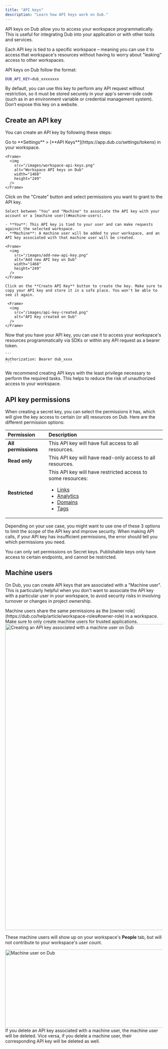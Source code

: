 ```yaml
---
title: "API keys"
description: "Learn how API keys work on Dub."
---
```


API keys on Dub allow you to access your workspace programmatically. This is useful for integrating Dub into your application or with other tools and services.

Each API key is tied to a specific workspace – meaning you can use it to access that workspace's resources without having to worry about "leaking" access to other workspaces.

API keys on Dub follow the format:

```bash .env
DUB_API_KEY=dub_xxxxxxxx
```

By default, you can use this key to perform any API request without restriction, so it must be stored securely in your app's server-side code (such as in an environment variable or credential management system). Don’t expose this key on a website.

## Create an API key

You can create an API key by following these steps:

<Steps>
  <Step title="Go to your workspace">
    Go to **Settings** > [**API Keys**](https://app.dub.co/settings/tokens) in your workspace.

    <Frame>
      <img
        src="/images/workspace-api-keys.png"
        alt="Workspace API keys on Dub"
        width="1468"
        height="249"
      />
    </Frame>

  </Step>
  <Step title="Create an API Key">
    Click on the "Create" button and select permissions you want to grant to
    the API key.

    Select between "You" and "Machine" to associate the API key with your account or a [machine user](#machine-users).

    - **You**: This API key is tied to your user and can make requests against the selected workspace.
    - **Machine**: A machine user will be added to your workspace, and an API key associated with that machine user will be created.

    <Frame>
      <img
        src="/images/add-new-api-key.png"
        alt="Add new API key on Dub"
        width="1468"
        height="249"
      />
    </Frame>

    Click on the **Create API Key** button to create the key. Make sure to copy your API key and store it in a safe place. You won't be able to see it again.

     <Frame>
      <img
        src="/images/api-key-created.png"
        alt="API Key created on Dub"
      />
    </Frame>

  </Step>
  <Step title="Use your API Key">
    Now that you have your API key, you can use it to access your workspace's resources programmatically via SDKs or within any API request as a bearer token.

    ```
    Authorization: Bearer dub_xxxx
    ```

  </Step>
</Steps>

<Tip>
  We recommend creating API keys with the least privilege necessary to perform
  the required tasks. This helps to reduce the risk of unauthorized access to
  your workspace.
</Tip>

## API key permissions

When creating a secret key, you can select the permissions it has, which will give the key access to certain (or all) resources on Dub. Here are the different permission options:

| Permission          | Description                                                                                                                                                                                                                                      |
| :------------------ | :----------------------------------------------------------------------------------------------------------------------------------------------------------------------------------------------------------------------------------------------- |
| **All permissions** | This API key will have full access to all resources.                                                                                                                                                                                             |
| **Read only**       | This API key will have read-only access to all resources.                                                                                                                                                                                        |
| **Restricted**      | This API key will have restricted access to some resources: <ul><li>[Links](/data-model#links)</li><li>[Analytics](/api-reference/endpoint/retrieve-analytics)</li><li>[Domains](/data-model#domains)</li><li>[Tags](/data-model#tags)</li></ul> |

Depending on your use case, you might want to use one of these 3 options to limit the scope of the API key and improve security. When making API calls, if your API key has insufficient permissions, the error should tell you which permissions you need.

<Tip>
  You can only set permissions on Secret keys. Publishable keys only have access
  to certain endpoints, and cannot be restricted.
</Tip>

## Machine users

On Dub, you can create API keys that are associated with a "Machine user". This is particularly helpful when you don't want to associate the API key with a particular user in your workspace, to avoid security risks in involving turnover or changes in project ownership.

<Warning>
  Machine users share the same permissions as the [owner
  role](https://dub.co/help/article/workspace-roles#owner-role) in a workspace.
  Make sure to only create machine users for trusted applications.
</Warning>

<Frame>
  <img
    src="/images/api-machine-users.png"
    alt="Creating an API key associated with a machine user on Dub"
    width="1528"
    height="974"
  />
</Frame>

These machine users will show up on your workspace's **People** tab, but will not contribute to your workspace's user count.

<Frame>
  <img
    src="/images/machine-user.png"
    alt="Machine user on Dub"
    width="1468"
    height="249"
  />
</Frame>

<Tip>
  If you delete an API key associated with a machine user, the machine user will
  be deleted. Vice versa, if you delete a machine user, their corresponding API
  key will be deleted as well.
</Tip>

